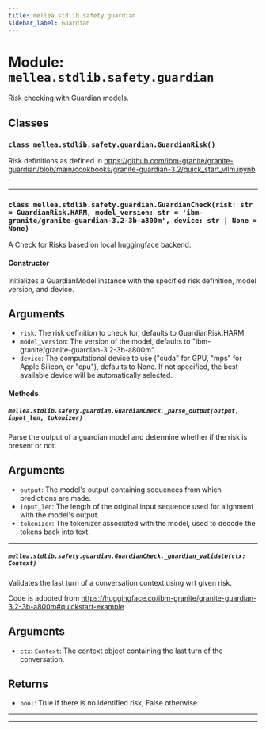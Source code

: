 ```yaml
---
title: mellea.stdlib.safety.guardian
sidebar_label: Guardian
---
```


# Module: `mellea.stdlib.safety.guardian`

Risk checking with Guardian models.

## Classes

### `class mellea.stdlib.safety.guardian.GuardianRisk()`

Risk definitions as defined in https://github.com/ibm-granite/granite-guardian/blob/main/cookbooks/granite-guardian-3.2/quick_start_vllm.ipynb .

---

### `class mellea.stdlib.safety.guardian.GuardianCheck(risk: str = GuardianRisk.HARM, model_version: str = 'ibm-granite/granite-guardian-3.2-3b-a800m', device: str | None = None)`

A Check for Risks based on local huggingface backend.

#### Constructor

Initializes a GuardianModel instance with the specified risk definition, model version, and device.


## Arguments

* `risk`: The risk definition to check for, defaults to GuardianRisk.HARM.
* `model_version`: The version of the model, defaults to "ibm-granite/granite-guardian-3.2-3b-a800m".
* `device`: The computational device to use ("cuda" for GPU, "mps" for Apple Silicon, or "cpu"), defaults to None. If not specified, the best available device will be automatically selected.

#### Methods

##### `mellea.stdlib.safety.guardian.GuardianCheck._parse_output(output, input_len, tokenizer)`

Parse the output of a guardian model and determine whether if the risk is present or not.


## Arguments

* `output`: The model's output containing sequences from which predictions are made.
* `input_len`: The length of the original input sequence used for alignment with the model's output.
* `tokenizer`: The tokenizer associated with the model, used to decode the tokens back into text.

-----

##### `mellea.stdlib.safety.guardian.GuardianCheck._guardian_validate(ctx: Context)`

Validates the last turn of a conversation context using wrt given risk.

Code is adopted from https://huggingface.co/ibm-granite/granite-guardian-3.2-3b-a800m#quickstart-example


## Arguments

* `ctx`: `Context`: The context object containing the last turn of the conversation.


## Returns

* `bool`: True if there is no identified risk, False otherwise.

-----

---
